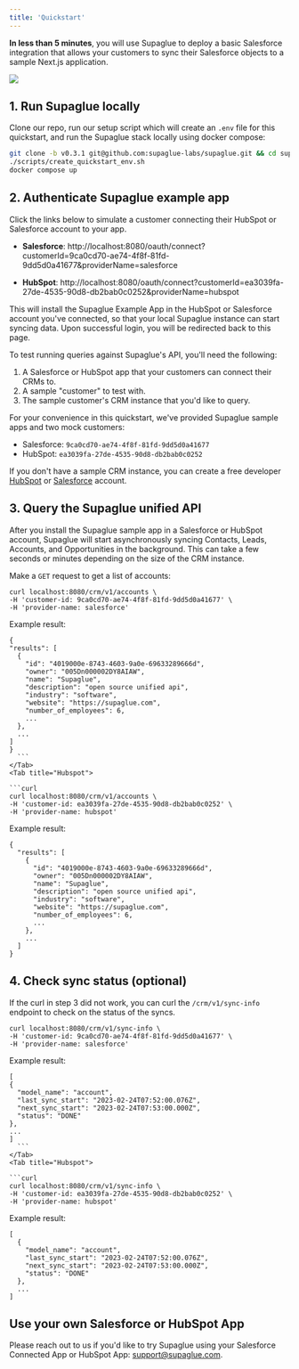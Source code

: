 ```yaml
---
title: 'Quickstart'
---
```


**In less than 5 minutes**, you will use Supaglue to deploy a basic Salesforce integration that allows your customers to sync their Salesforce objects to a sample Next.js application.

![](/image/quickstart.gif)

## 1. Run Supaglue locally

Clone our repo, run our setup script which will create an `.env` file for this quickstart, and run the Supaglue stack locally using docker compose:

```bash
git clone -b v0.3.1 git@github.com:supaglue-labs/supaglue.git && cd supaglue
./scripts/create_quickstart_env.sh
docker compose up
```

## 2. Authenticate Supaglue example app

Click the links below to simulate a customer connecting their HubSpot or Salesforce account to your app.

- **Salesforce**: http://localhost:8080/oauth/connect?customerId=9ca0cd70-ae74-4f8f-81fd-9dd5d0a41677&providerName=salesforce

- **HubSpot**: http://localhost:8080/oauth/connect?customerId=ea3039fa-27de-4535-90d8-db2bab0c0252&providerName=hubspot

This will install the Supaglue Example App in the HubSpot or Salesforce account you've connected, so that your local Supaglue instance can start syncing data. Upon successful login, you will be redirected back to this page.

<Info>
To test running queries against Supaglue's API, you'll need the following:

1. A Salesforce or HubSpot app that your customers can connect their CRMs to.
2. A sample "customer" to test with.
3. The sample customer's CRM instance that you'd like to query.

For your convenience in this quickstart, we've provided Supaglue sample apps and two mock customers:

- Salesforce: `9ca0cd70-ae74-4f8f-81fd-9dd5d0a41677`
- HubSpot: `ea3039fa-27de-4535-90d8-db2bab0c0252`

If you don't have a sample CRM instance, you can create a free developer [HubSpot](https://app.hubspot.com/signup-hubspot/crm) or [Salesforce](https://developer.salesforce.com/signup) account.
</Info>

## 3. Query the Supaglue unified API

After you install the Supaglue sample app in a Salesforce or HubSpot account, Supaglue will start asynchronously syncing Contacts, Leads, Accounts, and Opportunities in the background. This can take a few seconds or minutes depending on the size of the CRM instance.

Make a `GET` request to get a list of accounts:

<Tabs>
  <Tab title="Salesforce">

  ```curl 
  curl localhost:8080/crm/v1/accounts \
  -H 'customer-id: 9ca0cd70-ae74-4f8f-81fd-9dd5d0a41677' \
  -H 'provider-name: salesforce'
  ```

  Example result:

  ```
  {
  "results": [
    {
      "id": "4019000e-8743-4603-9a0e-69633289666d",
      "owner": "005Dn000002DY8AIAW",
      "name": "Supaglue",
      "description": "open source unified api",
      "industry": "software",
      "website": "https://supaglue.com",
      "number_of_employees": 6,
      ...
    },
    ...
  ]
}
    ```
  </Tab>
  <Tab title="Hubspot">

```curl
  curl localhost:8080/crm/v1/accounts \
  -H 'customer-id: ea3039fa-27de-4535-90d8-db2bab0c0252' \
  -H 'provider-name: hubspot'
  ```

Example result: 
```
{
  "results": [
    {
      "id": "4019000e-8743-4603-9a0e-69633289666d",
      "owner": "005Dn000002DY8AIAW",
      "name": "Supaglue",
      "description": "open source unified api",
      "industry": "software",
      "website": "https://supaglue.com",
      "number_of_employees": 6,
      ...
    },
    ...
  ]
}
```
  </Tab>
</Tabs>

## 4. Check sync status (optional)

If the curl in step 3 did not work, you can curl the `/crm/v1/sync-info` endpoint to check on the status of the syncs.

<Tabs>
  <Tab title="Salesforce">

  ```curl 
  curl localhost:8080/crm/v1/sync-info \
  -H 'customer-id: 9ca0cd70-ae74-4f8f-81fd-9dd5d0a41677' \
  -H 'provider-name: salesforce'
  ```

  Example result:

  ```
  [
  {
    "model_name": "account",
    "last_sync_start": "2023-02-24T07:52:00.076Z",
    "next_sync_start": "2023-02-24T07:53:00.000Z",
    "status": "DONE"
  },
  ...
]
    ```
  </Tab>
  <Tab title="Hubspot">

```curl
  curl localhost:8080/crm/v1/sync-info \
  -H 'customer-id: ea3039fa-27de-4535-90d8-db2bab0c0252' \
  -H 'provider-name: hubspot'
  ```

Example result: 
```
[
  {
    "model_name": "account",
    "last_sync_start": "2023-02-24T07:52:00.076Z",
    "next_sync_start": "2023-02-24T07:53:00.000Z",
    "status": "DONE"
  },
  ...
]
```
  </Tab>
</Tabs>

## Use your own Salesforce or HubSpot App

Please reach out to us if you'd like to try Supaglue using your Salesforce Connected App or HubSpot App: support@supaglue.com.